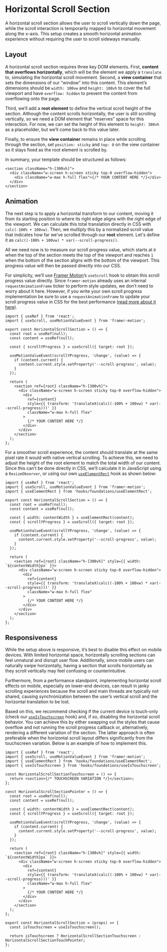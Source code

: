 
# Horizontal Scroll Section

A horizontal scroll section allows the user to scroll vertically down the page, while the scroll interaction is temporarily mapped to horizontal movement along the x-axis. This setup creates a smooth horizontal animation experience without requiring the user to scroll sideways manually.

<HorizontalScrollSection />

## Layout

A horizontal scroll section requires three key DOM elements. First, **content that overflows horizontally**, which will be the element we apply a `translate` to, simulating the horizontal scroll movement. Second, a **view container** that sets the dimensions of our “window” into this content. This element’s dimensions should be `width: 100vw` and `height: 100vh` to cover the full viewport and have `overflow: hidden` to prevent the content from overflowing onto the page.

Third, we’ll add a **root element** to define the vertical scroll height of the section. Although the content scrolls horizontally, the user is still scrolling vertically, so we need a DOM element that “reserves” space for this interaction. For now, we can set the height of this element to `height: 300vh` as a placeholder, but we’ll come back to this value later.

Finally, to ensure the **view container** remains in place while scrolling through the section, set `position: sticky` and `top: 0` on the view container so it stays fixed as the root element is scrolled by.

In summary, your template should be structured as follows:

```tsx copy
<section className="h-[300vh]">
  <div className="w-screen h-screen sticky top-0 overflow-hidden">
    <div className="w-max h-full flex">{/* YOUR CONTENT HERE */}</div>
  </div>
</section>
```

## Animation

The next step is to apply a horizontal transform to our content, moving it from its starting position to where its right edge aligns with the right edge of the viewport. We can calculate this total translation directly in CSS with `calc(-100% + 100vw)`. Then, we multiply this by a normalized scroll value that indicates how far we’ve scrolled through our **root** element. Let's define it as `calc((-100% + 100vw) * var(--scroll-progress))`.

All we need now is to measure our scroll progress value, which starts at `0` when the top of the section meets the top of the viewport and reaches `1` when the bottom of the section aligns with the bottom of the viewport. This progress value will then be passed directly into our CSS.

For simplicity, we’ll use [Framer Motion](https://www.framer.com/motion/use-scroll/)’s `useScroll` hook to obtain this scroll progress value directly. Since `framer-motion` already uses an internal `requestAnimationFrame` ticker to perform style updates, we don’t need to worry about it here. However, if you write your own scroll progress implementation be sure to use a `requestAnimationFrame` to update your scroll progress value in CSS for the best performance ([read more about it here](https://significa.co/blog/master-javascript-web-animations)).

```tsx copy
import { useRef } from 'react';
import { useScroll, useMotionValueEvent } from 'framer-motion';

export const HorizontalScrollSection = () => {
  const root = useRef(null);
  const content = useRef(null);

  const { scrollYProgress } = useScroll({ target: root });

  useMotionValueEvent(scrollYProgress, 'change', (value) => {
    if (content.current) {
      content.current.style.setProperty('--scroll-progress', value);
    }
  });

  return (
    <section ref={root} className="h-[300vh]">
      <div className="w-screen h-screen sticky top-0 overflow-hidden">
        <div
          ref={content}
          style={{ transform: 'translateX(calc((-100% + 100vw) * var(--scroll-progress)))' }}
          className="w-max h-full flex"
        >
          {/* YOUR CONTENT HERE */}
        </div>
      </div>
    </section>
  );
};
```

For a smoother scroll experience, the content should translate at the same pixel rate it would with native vertical scrolling. To achieve this, we need to adjust the height of the root element to match the total width of our content. Since this can’t be done directly in CSS, we’ll calculate it in JavaScript using a `ResizeObserver`, or using our own [`useElementRect`](/hooks/use-element-rect) hook as shown below:

```tsx copy
import { useRef } from 'react';
import { useScroll, useMotionValueEvent } from 'framer-motion';
import { useElementRect } from 'hooks/foundations/useElementRect';

export const HorizontalScrollSection = () => {
  const root = useRef(null);
  const content = useRef(null);

  const { width: contentWidth } = useElementRect(content);
  const { scrollYProgress } = useScroll({ target: root });

  useMotionValueEvent(scrollYProgress, 'change', (value) => {
    if (content.current) {
      content.current.style.setProperty('--scroll-progress', value);
    }
  });

  return (
    <section ref={root} className="h-[300vh]" style={{ width: `${contentWidth}px` }}>
      <div className="w-screen h-screen sticky top-0 overflow-hidden">
        <div
          ref={content}
          style={{ transform: 'translateX(calc((-100% + 100vw) * var(--scroll-progress)))' }}
          className="w-max h-full flex"
        >
          {/* YOUR CONTENT HERE */}
        </div>
      </div>
    </section>
  );
};
```

## Responsiveness

While the setup above is responsive, it’s best to disable this effect on mobile devices. With limited horizontal space, horizontally scrolling sections can feel unnatural and disrupt user flow. Additionally, since mobile users can naturally swipe horizontally, having a section that scrolls horizontally as they scroll vertically may feel confusing or counterintuitive.

Furthermore, from a performance standpoint, implementing horizontal scroll effects on mobile, especially on lower-end devices, can result in janky scrolling experiences because the scroll and main threads are typically not shared, causing synchronization between the user’s vertical scroll and the horizontal translation to be lost.

Based on this, we recommend checking if the current device is touch-only (check our [`useIsTouchscreen`](/hooks/use-is-touchscreen) hook) and, if so, disabling the horizontal scroll behavior. You can achieve this by either swapping out the styles that cause overflow and not running the scroll progress callback or, alternatively, rendering a different variation of the section. The latter approach is often preferable when the horizontal scroll layout differs significantly from the touchscreen variation. Below is an example of how to implement this.

```tsx copy
import { useRef } from 'react';
import { useScroll, useMotionValueEvent } from 'framer-motion';
import { useElementRect } from 'hooks/foundations/useElementRect';
import { useIsTouchscreen } from 'hooks/foundations/useIsTouchscreen';

const HorizontalScrollSectionTouchscreen = () => {
  return <section>{/* TOUCHSCREEN VARIATION */}</section>;
};

const HorizontalScrollSectionPointer = () => {
  const root = useRef(null);
  const content = useRef(null);

  const { width: contentWidth } = useElementRect(content);
  const { scrollYProgress } = useScroll({ target: root });

  useMotionValueEvent(scrollYProgress, 'change', (value) => {
    if (content.current) {
      content.current.style.setProperty('--scroll-progress', value);
    }
  });

  return (
    <section ref={root} className="h-[300vh]" style={{ width: `${contentWidth}px` }}>
      <div className="w-screen h-screen sticky top-0 overflow-hidden">
        <div
          ref={content}
          style={{ transform: 'translateX(calc((-100% + 100vw) * var(--scroll-progress)))' }}
          className="w-max h-full flex"
        >
          {/* YOUR CONTENT HERE */}
        </div>
      </div>
    </section>
  );
};

export const HorizontalScrollSection = (props) => {
  const isTouchscreen = useIsTouchscreen();

  return isTouchscreen ? HorizontalScrollSectionTouchscreen : HorizontalScrollSectionTouchPointer;
};
```
